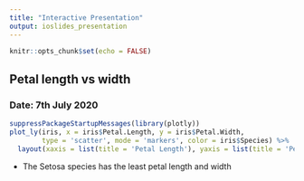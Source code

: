 ```yaml
---
title: "Interactive Presentation"
output: ioslides_presentation
---
```


```r
knitr::opts_chunk$set(echo = FALSE)
```

## Petal length vs width
### Date: 7th July 2020  
```r
suppressPackageStartupMessages(library(plotly))
plot_ly(iris, x = iris$Petal.Length, y = iris$Petal.Width, 
        type = 'scatter', mode = 'markers', color = iris$Species) %>% 
  layout(xaxis = list(title = 'Petal Length'), yaxis = list(title = 'Petal Width'))
```

  - The Setosa species has the least petal length and width 
